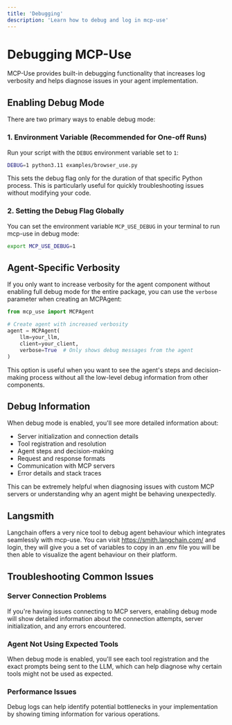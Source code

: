 ```yaml
---
title: 'Debugging'
description: 'Learn how to debug and log in mcp-use'
---
```


# Debugging MCP-Use

MCP-Use provides built-in debugging functionality that increases log verbosity and helps diagnose issues in your agent implementation.

## Enabling Debug Mode

There are two primary ways to enable debug mode:

### 1. Environment Variable (Recommended for One-off Runs)

Run your script with the `DEBUG` environment variable set to `1`:

```bash
DEBUG=1 python3.11 examples/browser_use.py
```

This sets the debug flag only for the duration of that specific Python process. This is particularly useful for quickly troubleshooting issues without modifying your code.

### 2. Setting the Debug Flag Globally

You can set the environment variable `MCP_USE_DEBUG` in your terminal to run mcp-use in debug mode:

```bash
export MCP_USE_DEBUG=1
```

## Agent-Specific Verbosity

If you only want to increase verbosity for the agent component without enabling full debug mode for the entire package, you can use the `verbose` parameter when creating an MCPAgent:

```python
from mcp_use import MCPAgent

# Create agent with increased verbosity
agent = MCPAgent(
    llm=your_llm,
    client=your_client,
    verbose=True  # Only shows debug messages from the agent
)
```

This option is useful when you want to see the agent's steps and decision-making process without all the low-level debug information from other components.

## Debug Information

When debug mode is enabled, you'll see more detailed information about:

- Server initialization and connection details
- Tool registration and resolution
- Agent steps and decision-making
- Request and response formats
- Communication with MCP servers
- Error details and stack traces

This can be extremely helpful when diagnosing issues with custom MCP servers or understanding why an agent might be behaving unexpectedly.

## Langsmith

Langchain offers a very nice tool to debug agent behaviour which integrates seamlessly with mcp-use. You can visit https://smith.langchain.com/ and login, they will give you a set of variables to copy in an .env file
you will be then able to visualize the agent behaviour on their platform.


## Troubleshooting Common Issues

### Server Connection Problems

If you're having issues connecting to MCP servers, enabling debug mode will show detailed information about the connection attempts, server initialization, and any errors encountered.

### Agent Not Using Expected Tools

When debug mode is enabled, you'll see each tool registration and the exact prompts being sent to the LLM, which can help diagnose why certain tools might not be used as expected.

### Performance Issues

Debug logs can help identify potential bottlenecks in your implementation by showing timing information for various operations.

